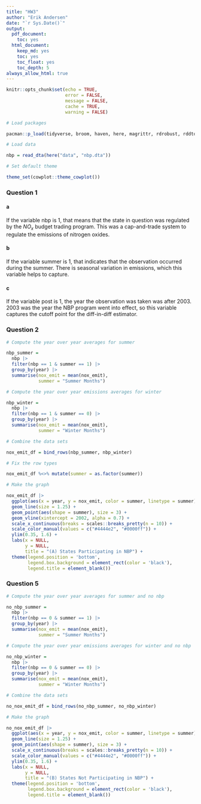```yaml
---
title: "HW3"
author: "Erik Andersen"
date: "`r Sys.Date()`"
output:
  pdf_document:
    toc: yes
  html_document:
    keep_md: yes
    toc: yes
    toc_float: yes
    toc_depth: 5
always_allow_html: true
---
```


```r
knitr::opts_chunk$set(echo = TRUE,
                      error = FALSE,
                      message = FALSE,
                      cache = TRUE,
                      warning = FALSE)
```

```r
# Load packages

pacman::p_load(tidyverse, broom, haven, here, magrittr, rdrobust, rddtools, stargazer)

# Load data

nbp = read_dta(here("data", "nbp.dta"))

# Set default theme

theme_set(cowplot::theme_cowplot())
```

### Question 1

#### a

If the variable nbp is 1, that means that the state in question was regulated by the $NO_x$ budget trading program. This was a cap-and-trade system to regulate the emissions of nitrogen oxides. 

#### b

If the variable summer is 1, that indicates that the observation occurred during the summer. There is seasonal variation in emissions, which this variable helps to capture. 

#### c

If the variable post is 1, the year the observation was taken was after 2003. 2003 was the year the NBP program went into effect, so this variable captures the cutoff point for the diff-in-diff estimator. 

### Question 2

```r
# Compute the year over year averages for summer

nbp_summer = 
  nbp |> 
  filter(nbp == 1 & summer == 1) |>
  group_by(year) |> 
  summarise(nox_emit = mean(nox_emit),
            summer = "Summer Months") 

# Compute the year over year emissions averages for winter

nbp_winter = 
  nbp |> 
  filter(nbp == 1 & summer == 0) |>
  group_by(year) |> 
  summarise(nox_emit = mean(nox_emit),
            summer = "Winter Months") 

# Combine the data sets

nox_emit_df = bind_rows(nbp_summer, nbp_winter)

# Fix the row types

nox_emit_df %<>% mutate(summer = as.factor(summer))

# Make the graph

nox_emit_df |> 
  ggplot(aes(x = year, y = nox_emit, color = summer, linetype = summer)) + 
  geom_line(size = 1.25) + 
  geom_point(aes(shape = summer), size = 3) + 
  geom_vline(xintercept = 2002, alpha = 0.7) + 
  scale_x_continuous(breaks = scales::breaks_pretty(n = 10)) + 
  scale_color_manual(values = c("#4444e2", "#0000ff")) + 
  ylim(0.35, 1.6) + 
  labs(x = NULL,
       y = NULL, 
       title = "(A) States Participating in NBP") + 
  theme(legend.position = 'bottom',
        legend.box.background = element_rect(color = 'black'),
        legend.title = element_blank())

```


### Question 5

```r
# Compute the year over year averages for summer and no nbp

no_nbp_summer = 
  nbp |> 
  filter(nbp == 0 & summer == 1) |>
  group_by(year) |> 
  summarise(nox_emit = mean(nox_emit),
            summer = "Summer Months") 

# Compute the year over year emissions averages for winter and no nbp

no_nbp_winter = 
  nbp |> 
  filter(nbp == 0 & summer == 0) |>
  group_by(year) |> 
  summarise(nox_emit = mean(nox_emit),
            summer = "Winter Months") 

# Combine the data sets

no_nox_emit_df = bind_rows(no_nbp_summer, no_nbp_winter)

# Make the graph

no_nox_emit_df |> 
  ggplot(aes(x = year, y = nox_emit, color = summer, linetype = summer)) + 
  geom_line(size = 1.25) + 
  geom_point(aes(shape = summer), size = 3) + 
  scale_x_continuous(breaks = scales::breaks_pretty(n = 10)) + 
  scale_color_manual(values = c("#4444e2", "#0000ff")) + 
  ylim(0.35, 1.6) +
  labs(x = NULL,
       y = NULL, 
       title = "(B) States Not Participating in NBP") + 
  theme(legend.position = 'bottom',
        legend.box.background = element_rect(color = 'black'),
        legend.title = element_blank())

```


























































